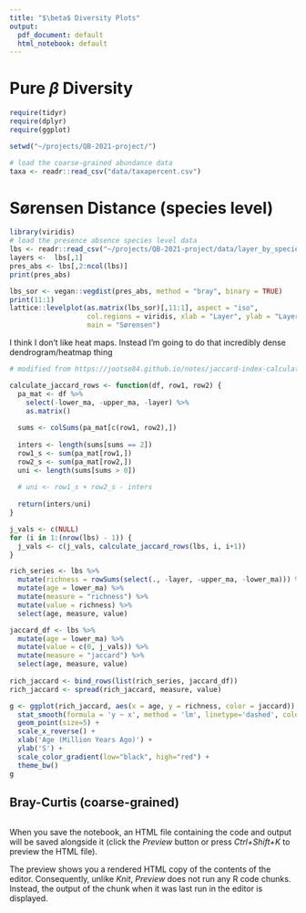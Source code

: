 ```yaml
---
title: "$\beta$ Diversity Plots"
output:
  pdf_document: default
  html_notebook: default
---
```


# Pure $\beta$ Diversity

```r
require(tidyr)
require(dplyr)
require(ggplot)

setwd("~/projects/QB-2021-project/")

# load the coarse-grained abundance data
taxa <- readr::read_csv("data/taxapercent.csv")

```

# Sørensen Distance (species level)

```r
library(viridis)
# load the presence absence species level data
lbs <- readr::read_csv("~/projects/QB-2021-project/data/layer_by_species.csv")
layers <-  lbs[,1]
pres_abs <- lbs[,2:ncol(lbs)]
print(pres_abs)

lbs_sor <- vegan::vegdist(pres_abs, method = "bray", binary = TRUE)
print(11:1)
lattice::levelplot(as.matrix(lbs_sor)[,11:1], aspect = "iso", 
                   col.regions = viridis, xlab = "Layer", ylab = "Layer",
                   main = "Sørensen")
```

I think I don't like heat maps. Instead I'm going to do that incredibly dense dendrogram/heatmap thing

```r
# modified from https://jootse84.github.io/notes/jaccard-index-calculation-in-R#:~:text=The%20Jaccard%20Index%20is%20a,the%20length%20of%20its%20union

calculate_jaccard_rows <- function(df, row1, row2) {
  pa_mat <- df %>%
    select(-lower_ma, -upper_ma, -layer) %>%
    as.matrix()
  
  sums <- colSums(pa_mat[c(row1, row2),])
  
  inters <- length(sums[sums == 2])
  row1_s <- sum(pa_mat[row1,])
  row2_s <- sum(pa_mat[row2,])
  uni <- length(sums[sums > 0])
  
  # uni <- row1_s + row2_s - inters
  
  return(inters/uni)
}

j_vals <- c(NULL)
for (i in 1:(nrow(lbs) - 1)) {
  j_vals <- c(j_vals, calculate_jaccard_rows(lbs, i, i+1))
}

rich_series <- lbs %>%
  mutate(richness = rowSums(select(., -layer, -upper_ma, -lower_ma))) %>%
  mutate(age = lower_ma) %>%
  mutate(measure = "richness") %>%
  mutate(value = richness) %>%
  select(age, measure, value)

jaccard_df <- lbs %>%
  mutate(age = lower_ma) %>%
  mutate(value = c(0, j_vals)) %>%
  mutate(measure = "jaccard") %>%
  select(age, measure, value)
  
rich_jaccard <- bind_rows(list(rich_series, jaccard_df))
rich_jaccard <- spread(rich_jaccard, measure, value)

g <- ggplot(rich_jaccard, aes(x = age, y = richness, color = jaccard)) +
  stat_smooth(formula = 'y ~ x', method = 'lm', linetype='dashed', color='black') +
  geom_point(size=5) +
  scale_x_reverse() +
  xlab('Age (Million Years Ago)') +
  ylab('S') +
  scale_color_gradient(low="black", high="red") +
  theme_bw()
g
```

## Bray-Curtis (coarse-grained)

```r

```
When you save the notebook, an HTML file containing the code and output will be saved alongside it (click the *Preview* button or press *Ctrl+Shift+K* to preview the HTML file).

The preview shows you a rendered HTML copy of the contents of the editor. Consequently, unlike *Knit*, *Preview* does not run any R code chunks. Instead, the output of the chunk when it was last run in the editor is displayed.
